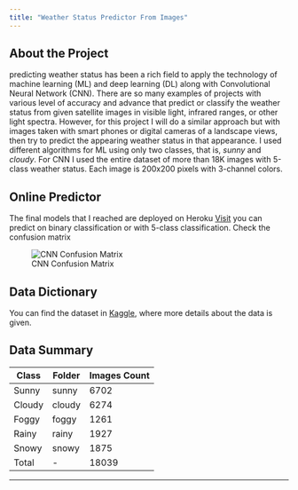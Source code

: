 ```yaml
---
title: "Weather Status Predictor From Images"
---
```


## About the Project

predicting weather status has been a rich field to apply the technology of machine
learning (ML) and deep learning (DL) along with Convolutional Neural Network (CNN). There are so many examples of
projects with various level of accuracy and advance that predict or classify the weather status from given
satellite images in visible light, infrared ranges, or other light spectra. However, for this project I will do a
similar approach but with images taken with smart phones or digital cameras of a landscape views, then try to
predict the appearing weather status in that appearance. I used different algorithms for ML using only two classes, that is, *sunny* and *cloudy*. For CNN I used the entire dataset of more than 18K images with 5-class
weather status. Each image is 200x200 pixels with 3-channel colors.

## Online Predictor

The final models that I reached are deployed on Heroku [Visit](https://dsi-weather-predictor.herokuapp.com)
you can predict on binary classification or with 5-class classification. Check the confusion matrix

![CNN Confusion Matrix](pages/CNN_confusion_matrix.png)


## Data Dictionary

You can find the dataset in [Kaggle](https://www.kaggle.com/datasets/ammaralfaifi/5class-weather-status-image-classification), where more details about the data is given.

## Data Summary

| Class   |   Folder  |   Images Count  |
---       | ---       | ---             |
| Sunny   | sunny     | 6702             |
| Cloudy  | cloudy    | 6274             |
| Foggy   | foggy     | 1261             |
| Rainy   | rainy     | 1927             |
| Snowy   | snowy     | 1875             |
| Total   | -         | 18039            |
---
